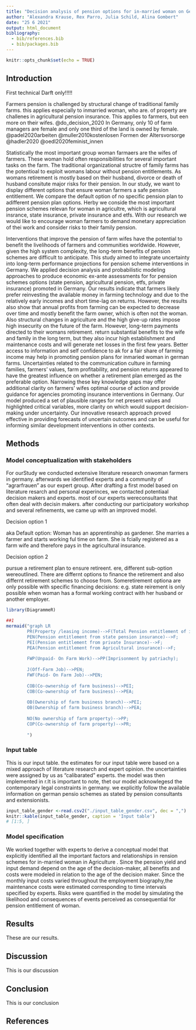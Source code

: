 ```yaml
---
title: "Decision analysis of pension options for in-married woman on German farms reveals gender disparities in pension entitlements"
author: "Alexandra Krause, Rex Parro, Julia Schild, Alina Gombert"
date: "25 6 2021"
output: html_document
bibliography: 
  - bib/references.bib 
  - bib/packages.bib
---
```


```r
knitr::opts_chunk$set(echo = TRUE)
```

## Introduction
First technical Darft only!!!!!

Farmers pension is challenged by structural change of traditional family farms. this applies especially to inmarried woman, who are. of property are challenes in agricultural pension insurance. 
This applies to farmers, but een more on their wifes. @do_decision_2020
In Germany, only 10 of farm managers are female and only one third 
of the land is owned by female. 
@padel2020arbeiten
@muller2010kostenlosen
Formen der Altersvorsorge
@hadler2020
@oedl2020feminist_innen

Statistically the most important group woman farmaers are the wifes of farmers. These woman hold often responsibilities for several important tasks on the farm. 
The traditional organizational structre of family farms has the potentioal to exploit womans labour without pension entitlements. As womans retirement is mostly based on their husband, divorce or death of husband consitute major risks for their pension. 
In our study, we want to display different options that ensure woman farmers a safe pension entitlement. We compare the default option of no specific pension plan to adifferent pension plan options. Herby we conside the most important pension schemes relevan for woman in agricultre, which is agricultural insrance, state insurance, private insurance and etfs. With our research we would like to encourage woman farmers to demand monetary appreciation of thei work and consider risks to their family pension.  

Interventions that improve the pension of farm wifes have the potential to benefit the livelihoods of farmers and communities worldwide. However, given the high system complexity, the long-term benefits of 
pension schemes are difficult to anticipate. This study aimed to integrate
uncertainty into long-term performance projections for pension scheme interventions 
in Germany. We applied decision analysis and probabilistic modeling approaches 
to produce economic ex-ante assessments for for pension schemes
options (state pension, agricultural pension, etfs, private insurance) promoted in Germany. Our results
indicate that farmers likely prefer reinvesting the available money in farming technology and  due to the relatively early incomes and short time-lag on returns.
However, the results also show that annual profits from farming can be expected to decrease over time and mostly benefit the farm owner, which is often not the woman. Also structural changes in agriculture and the high give-up rates impose high insecurity on the future of the farm. However, long-term payments directed to their womans retirement. return substantial benefits to the wife and family in the long term, but they also incur high establishment and maintenance costs and will generate net losses in the first few years. Better access to information and self confidence to ak for a fair share of farming income  may help in promoting pension plans for inmaried woman in german farms. Uncertainties related to the communication culture in farming families, farmers’ values, farm profitability, and pension returns appeared to have the greatest influence on whether a retirement plan emerged as the preferable option. Narrowing these key knowledge gaps may offer additional clarity on farmers’ wifes optimal course of action and provide guidance for agencies promoting insurance interventions in Germany. Our model produced
a set of plausible ranges for net present values and highlighted critical variables, more clarity on which would support
decision-making under uncertainty. Our innovative research approach proved effective in providing forecasts of uncertain
outcomes and can be useful for informing similar development interventions in other contexts.

## Methods

### Model conceptualization with stakeholders

For ourStudy we conducted extensive literature research onwoman farmers in germany.
afterwards we identified experts and a community of "agrarfrauen" as our expert group. After drafting a first model based on literature resarch and personal experinces, we contacted potentiaal decision makers and experts. most of our experts wereconsultants that often deal with decisin makers. after conducting our participatory workshop and several refinements, we came up with an improved model. 

Decision option 1 

aka Default option: Woman has an apprentinship as gardener. She marries a farmer 
and starts working ful time on farm. She is fcially registered as a farm wife 
and therefore pays in the agricultural insurance. 

Decision option 2

pursue a retirement plan to ensure retireent. ere, different sub-option wereoutlined. 
There are differnt options to finance the retirement and also differnt retirement schemes to choose from. Someretirement optiona are only possible with specific financing decisions: e.g. state reirement is only possible when woman has a formal working contract with her husband or another employer. 






 




```r


library(DiagrammeR)

##1
mermaid("graph LR
        PR(Property /leasing income)-->F(Total Pension entitlement of inmarried Woman in Agriculture); 
        PEN(Pension entitlement from state pension insurance)-->F; 
        PEI(Pension entitlement from private Insurance)-->F; 
        PEA(Pension entitlement from Agricultural insurance)-->F; 
        
        FWP(Unpaid- On Farm Work)-->PP(Imprisonment by patriachy);
        
        J(Off-Farm Job)-->PEN; 
        FWF(Paid- On Farm Job)-->PEN; 
        
        COB(Co-ownership of farm business)-->PEI; 
        COB(Co-ownership of farm business)-->PEA; 
        
        OB(Ownership of farm business branch)-->PEI; 
        OB(Ownership of farm business branch)-->PEA; 
        
        NO(No ownership of farm property)-->PP; 
        COP(Co-ownership of farm property)-->PR; 
       
        ")

```

### Input table
This is our input table. the estimates for our input table were based on a mixed approach of literature research and expert opinion. the uncertainties were assigned by us as "calibarated" experts. 
the model was then implemented in r.It is important to note, thet our model acknowlegesd the contemporary legal constraints in germany. we explicitly follow the available information on german pensio schemes as stated by pension consultants and extensionists.

```r
input_table_gender <-read.csv2("./input_table_gender.csv", dec = ",")
knitr::kable(input_table_gender, caption = 'Input table')
# [1:5, ]
```

### Model specification 

We worked together with experts to derive a conceptual
model that explicitly identified all the important factors
and relationships in rension schemes for in-married woman in Agriculture
. Since the pension yield and input demand depend
on the age of the decision-maker, all benefits and costs were
modeled in relation to the age of the decision maker. Since the monthly
input costs varied throughout the employment biography,the 
maintenance costs were estimated corresponding to time
intervals specified by experts. Risks were quantified in the
model by simulating the likelihood and consequences of
events perceived as consequential for pension entitlement of woman.


## Results
These are our results.

## Discussion
This is our discussion

## Conclusion
This is our conclusion

## References

